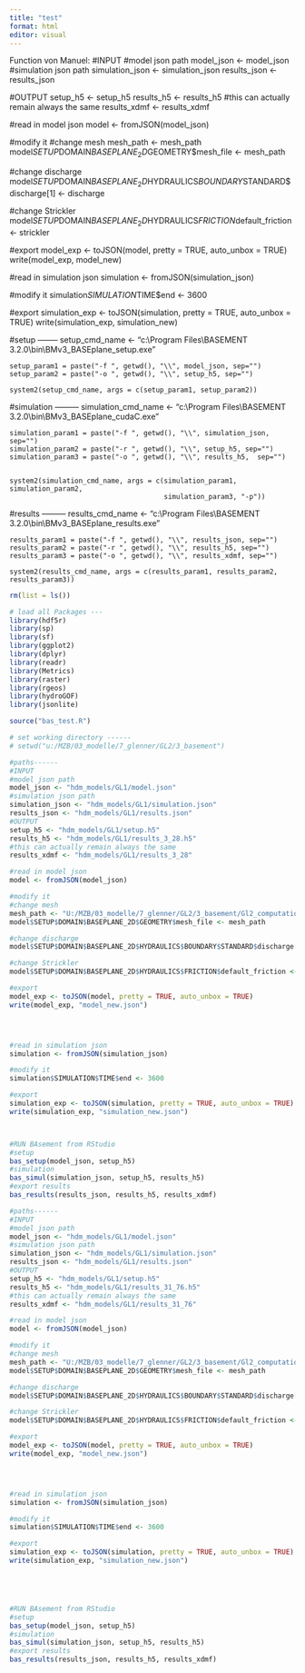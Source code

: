 ```yaml
---
title: "test"
format: html
editor: visual
---
```


Function von Manuel: #INPUT #model json path model_json \<- model_json #simulation json path simulation_json \<- simulation_json results_json \<- results_json

#OUTPUT setup_h5 \<- setup_h5 results_h5 \<- results_h5 #this can actually remain always the same results_xdmf \<- results_xdmf

#read in model json model \<- fromJSON(model_json)

#modify it #change mesh mesh_path \<- mesh_path model$SETUP$DOMAIN$BASEPLANE_2D$GEOMETRY\$mesh_file \<- mesh_path

#change discharge model$SETUP$DOMAIN$BASEPLANE_2D$HYDRAULICS$BOUNDARY$STANDARD\$discharge\[1\] \<- discharge

#change Strickler model$SETUP$DOMAIN$BASEPLANE_2D$HYDRAULICS$FRICTION$default_friction \<- strickler

#export model_exp \<- toJSON(model, pretty = TRUE, auto_unbox = TRUE) write(model_exp, model_new)

#read in simulation json simulation \<- fromJSON(simulation_json)

#modify it simulation$SIMULATION$TIME\$end \<- 3600

#export simulation_exp \<- toJSON(simulation, pretty = TRUE, auto_unbox = TRUE) write(simulation_exp, simulation_new)

#setup -------- setup_cmd_name \<- "c:\\Program Files\\BASEMENT 3.2.0\\bin\\BMv3_BASEplane_setup.exe"

```         
setup_param1 = paste("-f ", getwd(), "\\", model_json, sep="")
setup_param2 = paste("-o ", getwd(), "\\", setup_h5, sep="")

system2(setup_cmd_name, args = c(setup_param1, setup_param2))
```

#simulation --------- simulation_cmd_name \<- "c:\\Program Files\\BASEMENT 3.2.0\\bin\\BMv3_BASEplane_cudaC.exe"

```         
simulation_param1 = paste("-f ", getwd(), "\\", simulation_json, sep="")
simulation_param2 = paste("-r ", getwd(), "\\", setup_h5, sep="")
simulation_param3 = paste("-o ", getwd(), "\\", results_h5,  sep="")


system2(simulation_cmd_name, args = c(simulation_param1, simulation_param2,
                                      simulation_param3, "-p"))
```

#results --------- results_cmd_name \<- "c:\\Program Files\\BASEMENT 3.2.0\\bin\\BMv3_BASEplane_results.exe"

```         
results_param1 = paste("-f ", getwd(), "\\", results_json, sep="")
results_param2 = paste("-r ", getwd(), "\\", results_h5, sep="")
results_param3 = paste("-o ", getwd(), "\\", results_xdmf, sep="")

system2(results_cmd_name, args = c(results_param1, results_param2, results_param3))
```

```r
rm(list = ls())

# load all Packages ---
library(hdf5r)
library(sp)
library(sf)
library(ggplot2)
library(dplyr)
library(readr)
library(Metrics)
library(raster)
library(rgeos)
library(hydroGOF)
library(jsonlite)

source("bas_test.R")

# set working directory ------
# setwd("u:/MZB/03_modelle/7_glenner/GL2/3_basement")
```

```r
#paths------
#INPUT
#model json path
model_json <- "hdm_models/GL1/model.json"
#simulation json path
simulation_json <- "hdm_models/GL1/simulation.json"
results_json <- "hdm_models/GL1/results.json"
#OUTPUT
setup_h5 <- "hdm_models/GL1/setup.h5"
results_h5 <- "hdm_models/GL1/results_3_28.h5"
#this can actually remain always the same
results_xdmf <- "hdm_models/GL1/results_3_28"

#read in model json
model <- fromJSON(model_json)

#modify it
#change mesh
mesh_path <- "U:/MZB/03_modelle/7_glenner/GL2/3_basement/Gl2_computational-mesh_gcp2_mod.2dm"
model$SETUP$DOMAIN$BASEPLANE_2D$GEOMETRY$mesh_file <- mesh_path

#change discharge
model$SETUP$DOMAIN$BASEPLANE_2D$HYDRAULICS$BOUNDARY$STANDARD$discharge[1] <- 3.28

#change Strickler
model$SETUP$DOMAIN$BASEPLANE_2D$HYDRAULICS$FRICTION$default_friction <- 38

#export 
model_exp <- toJSON(model, pretty = TRUE, auto_unbox = TRUE)
write(model_exp, "model_new.json")




#read in simulation json
simulation <- fromJSON(simulation_json)

#modify it
simulation$SIMULATION$TIME$end <- 3600

#export 
simulation_exp <- toJSON(simulation, pretty = TRUE, auto_unbox = TRUE)
write(simulation_exp, "simulation_new.json")




```

```r
#RUN BAsement from RStudio
#setup
bas_setup(model_json, setup_h5)
#simulation
bas_simul(simulation_json, setup_h5, results_h5)
#export results
bas_results(results_json, results_h5, results_xdmf)
```

```r
#paths------
#INPUT
#model json path
model_json <- "hdm_models/GL1/model.json"
#simulation json path
simulation_json <- "hdm_models/GL1/simulation.json"
results_json <- "hdm_models/GL1/results.json"
#OUTPUT
setup_h5 <- "hdm_models/GL1/setup.h5"
results_h5 <- "hdm_models/GL1/results_31_76.h5"
#this can actually remain always the same
results_xdmf <- "hdm_models/GL1/results_31_76"

#read in model json
model <- fromJSON(model_json)

#modify it
#change mesh
mesh_path <- "U:/MZB/03_modelle/7_glenner/GL2/3_basement/Gl2_computational-mesh_gcp2_mod.2dm"
model$SETUP$DOMAIN$BASEPLANE_2D$GEOMETRY$mesh_file <- mesh_path

#change discharge
model$SETUP$DOMAIN$BASEPLANE_2D$HYDRAULICS$BOUNDARY$STANDARD$discharge[1] <- 31.76

#change Strickler
model$SETUP$DOMAIN$BASEPLANE_2D$HYDRAULICS$FRICTION$default_friction <- 38

#export 
model_exp <- toJSON(model, pretty = TRUE, auto_unbox = TRUE)
write(model_exp, "model_new.json")




#read in simulation json
simulation <- fromJSON(simulation_json)

#modify it
simulation$SIMULATION$TIME$end <- 3600

#export 
simulation_exp <- toJSON(simulation, pretty = TRUE, auto_unbox = TRUE)
write(simulation_exp, "simulation_new.json")





#RUN BAsement from RStudio
#setup
bas_setup(model_json, setup_h5)
#simulation
bas_simul(simulation_json, setup_h5, results_h5)
#export results
bas_results(results_json, results_h5, results_xdmf)




```
